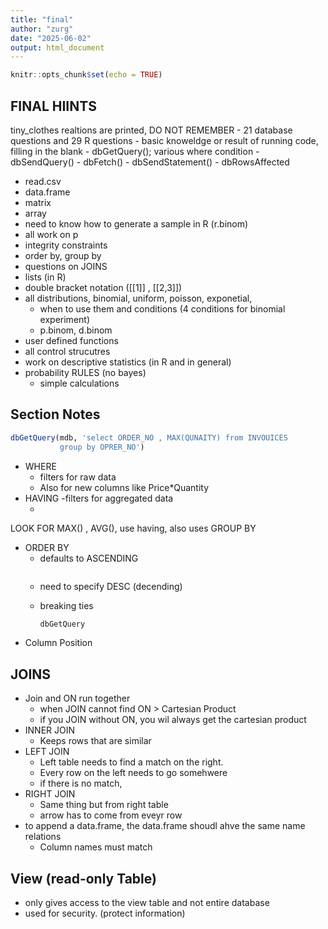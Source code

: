 ```yaml
---
title: "final"
author: "zurg"
date: "2025-06-02"
output: html_document
---
```


```r
knitr::opts_chunk$set(echo = TRUE)
```

## FINAL HIINTS

tiny_clothes realtions are printed, DO NOT REMEMBER
  - 21 database questions and 29 R questions
    - basic knoweldge or result of running code, filling in the blank
  - dbGetQuery(); various where condition 
  - dbSendQuery()
  - dbFetch()
  - dbSendStatement()
  - dbRowsAffected
  
  - read.csv
  - data.frame
  - matrix
  - array
  - need to know how to generate a sample in R (r.binom)
  - all work on p
  - integrity constraints
  - order by, group by
  - questions on JOINS
  - lists (in R)
  - double bracket notation ([[1]] , [[2,3]])
  - all distributions, binomial, uniform, poisson, exponetial,
     - when to use them and conditions (4 conditions for binomial experiment)
      - p.binom, d.binom
    
  - user defined functions
  - all control strucutres
  - work on descriptive statistics (in R and in general)
  - probability RULES (no bayes)
    - simple calculations 
    
    

## Section Notes

```r
dbGetQuery(mdb, 'select ORDER_NO , MAX(QUNAITY) from INVOUICES
           group by OPRER_NO')

```

- WHERE
  - filters for raw data
  - Also for new columns like Price*Quantity
  
- HAVING
  -filters for aggregated data
  - 
  
LOOK FOR MAX() , AVG(), use having, also uses GROUP BY

- ORDER BY
  - defaults to ASCENDING
```r

```
  - need to specify DESC (decending)
  
  - breaking ties
    ```r
    dbGetQuery
    ```

- Column Position


## JOINS

- Join and ON run together
  - when JOIN cannot find ON > Cartesian Product
  - if you JOIN without ON, you wil always get the cartesian product
  
- INNER JOIN
  - Keeps rows that are similar
- LEFT JOIN
  - Left table needs to find a match on the right.
  - Every row on the left needs to go somehwere
  - if there is no match, <NULL>
- RIGHT JOIN
  - Same thing but from right table
  - arrow has to come from eveyr row
  
  
- to append a data.frame, the data.frame shoudl ahve the same name relations
  - Column names must match
  
  
## View (read-only Table)
   - only gives access to the view table and not entire database
   - used for security. (protect information)
   
   
  


  
